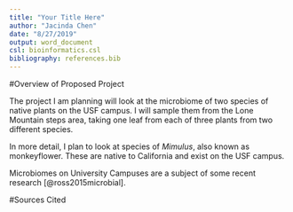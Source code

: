 ```yaml
---
title: "Your Title Here"
author: "Jacinda Chen"
date: "8/27/2019"
output: word_document
csl: bioinformatics.csl
bibliography: references.bib
---
```


#Overview of Proposed Project

The project I am planning will look at the microbiome of two species of native plants on the USF campus. I will sample them from the Lone Mountain steps area, taking one leaf from each of three plants from two different species.

In more detail, I plan to look at species of *Mimulus*, also known as monkeyflower. These are native to California and exist on the USF campus.

Microbiomes on University Campuses are a subject of some recent research [@ross2015microbial].


#Sources Cited


